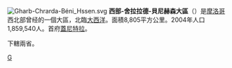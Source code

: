 [[File:Gharb-Chrarda-Béni_Hssen.svg|right]]
'''西部-舍拉拉德-貝尼赫森大區'''（{{lang-ar|الغرب شراردة بني حسين|}}）是[[摩洛哥|摩洛哥]]西北部曾经的一個大區，北臨[[大西洋|大西洋]]。面積8,805平方公里。2004年人口1,859,540人。首府[[蓋尼特拉|蓋尼特拉]]。

下轄兩省。

{{摩洛哥行政區劃}}

[[Category:摩洛哥前大区|G]]